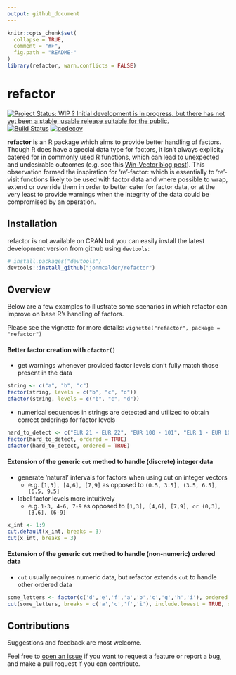 ```yaml
---
output: github_document
---
```


<!-- README.md is generated from README.Rmd. Please edit that file -->

```r
knitr::opts_chunk$set(
  collapse = TRUE,
  comment = "#>",
  fig.path = "README-"
)
library(refactor, warn.conflicts = FALSE)
```

# refactor

[![Project Status: WIP ? Initial development is in progress, but there has not yet been a stable, usable release suitable for the public.](http://www.repostatus.org/badges/latest/wip.svg)](http://www.repostatus.org/#wip)
[![Build Status](https://travis-ci.org/jonmcalder/refactor.svg?branch=master)](https://travis-ci.org/jonmcalder/refactor)
[![codecov](https://codecov.io/gh/jonmcalder/refactor/branch/master/graph/badge.svg)](https://codecov.io/gh/jonmcalder/refactor)

**refactor** is an R package which aims to provide better handling of factors. Though R does have a special data type for factors, it isn't always explicity catered for in commonly used R functions, which can lead to unexpected and undesirable outcomes (e.g. see this [Win-Vector blog post](http://www.win-vector.com/blog/2014/09/factors-are-not-first-class-citizens-in-r/)). This observation formed the inspiration for 're'-factor: which is essentially to 're'-visit functions likely to be used with factor data and where possible to wrap, extend or override them in order to better cater for factor data, or at the very least to provide warnings when the integrity of the data could be compromised by an operation.

## Installation

refactor is not available on CRAN but you can easily install the latest development version from github using `devtools`:

```r
# install.packages("devtools")
devtools::install_github("jonmcalder/refactor")
```

## Overview

Below are a few examples to illustrate some scenarios in which refactor can improve on base R's handling of factors.

Please see the vignette for more details: `vignette("refactor", package = "refactor")`

#### Better factor creation with `cfactor()`

- get warnings whenever provided factor levels don't fully match those present in the data

```r
string <- c("a", "b", "c")
factor(string, levels = c("b", "c", "d"))
cfactor(string, levels = c("b", "c", "d"))
```

- numerical sequences in strings are detected and utilized to obtain correct orderings for factor levels

```r
hard_to_detect <- c("EUR 21 - EUR 22", "EUR 100 - 101", "EUR 1 - EUR 10", "EUR 11 - EUR 20")
factor(hard_to_detect, ordered = TRUE)
cfactor(hard_to_detect, ordered = TRUE)
```

#### Extension of the generic `cut` method to handle (discrete) integer data

- generate 'natural' intervals for factors when using cut on integer vectors
    - e.g. `[1,3], [4,6], [7,9]` as opposed to `(0.5, 3.5], (3.5, 6.5], (6.5, 9.5]`

- label factor levels more intuitively
    - e.g. `1-3, 4-6, 7-9` as opposed to `[1,3], [4,6], [7,9], or (0,3], (3,6], (6-9]`

```r
x_int <- 1:9
cut.default(x_int, breaks = 3)
cut(x_int, breaks = 3)
```    

#### Extension of the generic `cut` method to handle (non-numeric) ordered data

- `cut` usually requires numeric data, but refactor extends `cut` to handle other ordered data

```r
some_letters <- factor(c('d','e','f','a','b','c','g','h','i'), ordered = TRUE)
cut(some_letters, breaks = c('a','c','f','i'), include.lowest = TRUE, ordered_result = TRUE)
```

## Contributions

Suggestions and feedback are most welcome.  
  
Feel free to [open an issue](https://github.com/jonmcalder/refactor/issues) if you want to request a feature or report a bug, and make a pull request if you can contribute.
